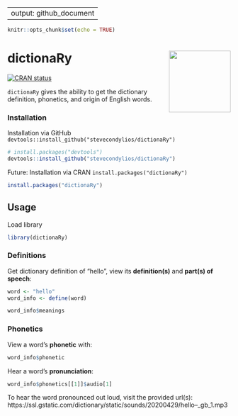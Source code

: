 
---
output: github_document
---
  
```r
knitr::opts_chunk$set(echo = TRUE)
```

# dictionaRy <img src="man/figures/dark-logo.png" align="right" height="139" />



<!-- badges: start -->
[![CRAN status](https://www.r-pkg.org/badges/version/dictionaRy)](https://cran.r-project.org/package=dictionaRy)
<!-- badges: end -->

`dictionaRy` gives the ability to get the dictionary definition, phonetics, and origin of English words. 


<a href='https://github.com/stevecondylios/dictionaRy'></a>



### Installation

Installation via GitHub `devtools::install_github("stevecondylios/dictionaRy")`

```r

# install.packages("devtools")
devtools::install_github("stevecondylios/dictionaRy")

```


Future: Installation via CRAN `install.packages("dictionaRy")`

```r

install.packages("dictionaRy")

``` 


## Usage

Load library

```r

library(dictionaRy)

``` 


### Definitions

Get dictionary definition of "hello", view its **definition(s)** and 
**part(s) of speech**:

```r

word <- "hello"
word_info <- define(word)

word_info$meanings
```


### Phonetics

View a word's **phonetic** with:

```r
word_info$phonetic
```


Hear a word's **pronunciation**:

```r

word_info$phonetics[[1]]$audio[1]

```

To hear the word pronounced out loud, visit the provided url(s): https://ssl.gstatic.com/dictionary/static/sounds/20200429/hello--_gb_1.mp3











